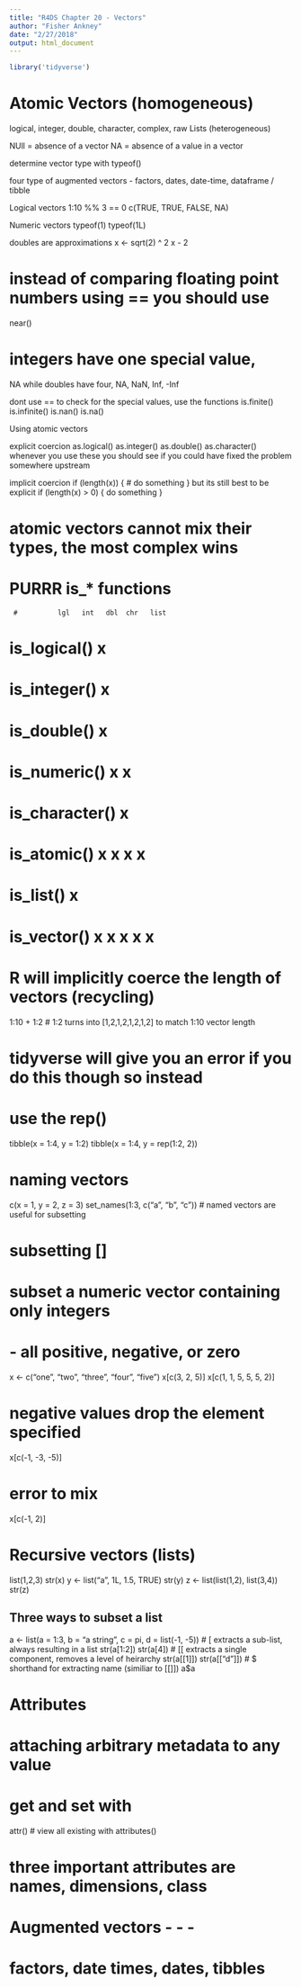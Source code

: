 ```yaml
---
title: "R4DS Chapter 20 - Vectors"
author: "Fisher Ankney"
date: "2/27/2018"
output: html_document
---
```


```r
library('tidyverse')
```

# Atomic Vectors (homogeneous)
logical, integer, double, character, complex, raw
Lists (heterogeneous)

NUll = absence of a vector 
NA = absence of a value in a vector 

determine vector type with 
typeof()


four type of augmented vectors - 
factors, dates, date-time, dataframe / tibble 

Logical vectors 
1:10 %% 3 == 0
c(TRUE, TRUE, FALSE, NA)

Numeric vectors 
typeof(1)
typeof(1L)

doubles are approximations
x <- sqrt(2) ^ 2
x - 2 

# instead of comparing floating point numbers using == you should use
near()

# integers have one special value, 
NA
while doubles have four,
NA, NaN, Inf, -Inf

dont use == to check for the special values, use the functions
is.finite()
is.infinite()
is.nan()
is.na()


Using atomic vectors 

explicit coercion 
as.logical()
as.integer()
as.double()
as.character()
whenever you use these you should see if you could have fixed the
problem somewhere upstream

implicit coercion
if (length(x)) { 
  # do something
}
but its still best to be explicit 
if (length(x) > 0) {
 do something
}

# atomic vectors cannot mix their types, the most complex wins

# PURRR is_* functions
     #          lgl   int   dbl  chr   list 
# is_logical()    x 
# is_integer()          x
# is_double()                 x 
# is_numeric()          x     x  
# is_character()                   x 
# is_atomic()     x     x     x    x  
# is_list()                               x   
# is_vector()     x     x     x    x      x  


# R will implicitly coerce the length of vectors (recycling)
1:10 + 1:2
# 1:2 turns into [1,2,1,2,1,2,1,2] to match 1:10 vector length

# tidyverse will give you an error if you do this though so instead
# use the rep() 

tibble(x = 1:4, y = 1:2)
tibble(x = 1:4, y = rep(1:2, 2))


# naming vectors 
c(x = 1, y = 2, z = 3)
set_names(1:3, c("a", "b", "c"))
# named vectors are useful for subsetting

# subsetting []
# subset a numeric vector containing only integers 
# - all positive, negative, or zero 
x <- c("one", "two", "three", "four", "five")
x[c(3, 2, 5)]
x[c(1, 1, 5, 5, 5, 2)]

# negative values drop the element specified
x[c(-1, -3, -5)]

# error to mix 
x[c(-1, 2)]




# Recursive vectors (lists)
list(1,2,3)
str(x)
y <- list("a", 1L, 1.5, TRUE)
str(y)
z <- list(list(1,2), list(3,4))
str(z)

## Three ways to subset a list 
a <- list(a = 1:3, b = "a string", c = pi, d = list(-1, -5))
# [ extracts a sub-list, always resulting in a list
str(a[1:2])
str(a[4])
# [[ extracts a single component, removes a level of heirarchy
str(a[[1]])
str(a[["d"]])
# $ shorthand for extracting name (similiar to [[]])
a$a


# Attributes 
# attaching arbitrary metadata to any value
# get and set with 
attr() 
# view all existing with 
attributes()

# three important attributes are names, dimensions, class


# Augmented vectors - - - 
# factors, date times, dates, tibbles




